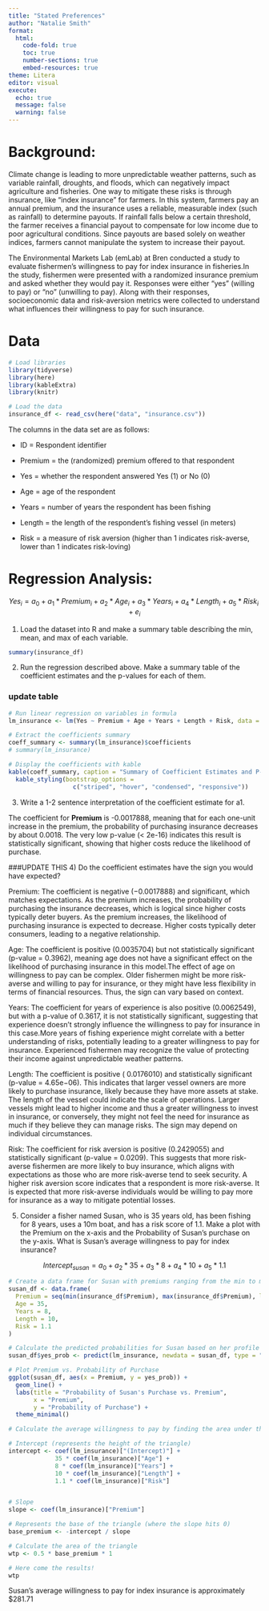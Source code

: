```yaml
---
title: "Stated Preferences"
author: "Natalie Smith"
format: 
  html:
    code-fold: true
    toc: true
    number-sections: true
    embed-resources: true
theme: Litera
editor: visual
execute:
  echo: true
  message: false
  warning: false
---
```


# Background:

Climate change is leading to more unpredictable weather patterns, such as variable rainfall, droughts, and floods, which can negatively impact agriculture and fisheries. One way to mitigate these risks is through insurance, like "index insurance" for farmers. In this system, farmers pay an annual premium, and the insurance uses a reliable, measurable index (such as rainfall) to determine payouts. If rainfall falls below a certain threshold, the farmer receives a financial payout to compensate for low income due to poor agricultural conditions. Since payouts are based solely on weather indices, farmers cannot manipulate the system to increase their payout.

The Environmental Markets Lab (emLab) at Bren conducted a study to evaluate fishermen’s willingness to pay for index insurance in fisheries.In the study, fishermen were presented with a randomized insurance premium and asked whether they would pay it. Responses were either "yes" (willing to pay) or "no" (unwilling to pay). Along with their responses, socioeconomic data and risk-aversion metrics were collected to understand what influences their willingness to pay for such insurance.

# Data

```r
# Load libraries
library(tidyverse)
library(here)
library(kableExtra)
library(knitr)

# Load the data
insurance_df <- read_csv(here("data", "insurance.csv"))

```

The columns in the data set are as follows:

-   ID = Respondent identifier

-   Premium = the (randomized) premium offered to that respondent

-   Yes = whether the respondent answered Yes (1) or No (0)

-   Age = age of the respondent

-   Years = number of years the respondent has been fishing

-   Length = the length of the respondent's fishing vessel (in meters)

-   Risk = a measure of risk aversion (higher than 1 indicates risk-averse, lower than 1 indicates risk-loving)

# Regression Analysis:

$$
Yes_{i} = a_{0} + a_{1}*Premium_{i} + a_{2}*Age_{i} + a_{3}*Years_{i} + a_{4}*Length_{i} + a_{5}*Risk_{i} + e_{i}
$$

1)  Load the dataset into R and make a summary table describing the min, mean, and max of each variable.

```r
summary(insurance_df)
```

2)  Run the regression described above. Make a summary table of the coefficient estimates and the p-values for each of them.

### update table

```r
# Run linear regression on variables in formula
lm_insurance <- lm(Yes ~ Premium + Age + Years + Length + Risk, data = insurance_df)

# Extract the coefficients summary
coeff_summary <- summary(lm_insurance)$coefficients
# summary(lm_insurance)

# Display the coefficients with kable
kable(coeff_summary, caption = "Summary of Coefficient Estimates and P-values") %>% 
  kable_styling(bootstrap_options = 
                  c("striped", "hover", "condensed", "responsive"))
```

3)  Write a 1-2 sentence interpretation of the coefficient estimate for a1.

The coefficient for **Premium** is -0.0017888, meaning that for each one-unit increase in the premium, the probability of purchasing insurance decreases by about 0.0018. The very low p-value (\< 2e-16) indicates this result is statistically significant, showing that higher costs reduce the likelihood of purchase.

###UPDATE THIS 4) Do the coefficient estimates have the sign you would have expected?

Premium: The coefficient is negative (−0.0017888) and significant, which matches expectations. As the premium increases, the probability of purchasing the insurance decreases, which is logical since higher costs typically deter buyers. As the premium increases, the likelihood of purchasing insurance is expected to decrease. Higher costs typically deter consumers, leading to a negative relationship.

Age: The coefficient is positive (0.0035704) but not statistically significant (p-value = 0.3962), meaning age does not have a significant effect on the likelihood of purchasing insurance in this model.The effect of age on willingness to pay can be complex. Older fishermen might be more risk-averse and willing to pay for insurance, or they might have less flexibility in terms of financial resources. Thus, the sign can vary based on context.

Years: The coefficient for years of experience is also positive (0.0062549), but with a p-value of 0.3617, it is not statistically significant, suggesting that experience doesn't strongly influence the willingness to pay for insurance in this case.More years of fishing experience might correlate with a better understanding of risks, potentially leading to a greater willingness to pay for insurance. Experienced fishermen may recognize the value of protecting their income against unpredictable weather patterns.

Length: The coefficient is positive ( 0.0176010) and statistically significant (p-value = 4.65e−06). This indicates that larger vessel owners are more likely to purchase insurance, likely because they have more assets at stake. The length of the vessel could indicate the scale of operations. Larger vessels might lead to higher income and thus a greater willingness to invest in insurance, or conversely, they might not feel the need for insurance as much if they believe they can manage risks. The sign may depend on individual circumstances.

Risk: The coefficient for risk aversion is positive (0.2429055) and statistically significant (p-value = 0.0209). This suggests that more risk-averse fishermen are more likely to buy insurance, which aligns with expectations as those who are more risk-averse tend to seek security. A higher risk aversion score indicates that a respondent is more risk-averse. It is expected that more risk-averse individuals would be willing to pay more for insurance as a way to mitigate potential losses.

5)  Consider a fisher named Susan, who is 35 years old, has been fishing for 8 years, uses a 10m boat, and has a risk score of 1.1. Make a plot with the Premium on the x-axis and the Probability of Susan’s purchase on the y-axis. What is Susan’s average willingness to pay for index insurance?

$$
Intercept_{susan} = a_{0} + a_{2}*35 + a_{3}*8 + a_{4}*10 + a_{5}*1.1
$$

```r
# Create a data frame for Susan with premiums ranging from the min to max values in the insurance data
susan_df <- data.frame(
  Premium = seq(min(insurance_df$Premium), max(insurance_df$Premium), length.out = 100),
  Age = 35,
  Years = 8,
  Length = 10,
  Risk = 1.1
)

# Calculate the predicted probabilities for Susan based on her profile
susan_df$yes_prob <- predict(lm_insurance, newdata = susan_df, type = "response")

# Plot Premium vs. Probability of Purchase
ggplot(susan_df, aes(x = Premium, y = yes_prob)) +
  geom_line() +
  labs(title = "Probability of Susan's Purchase vs. Premium",
       x = "Premium",
       y = "Probability of Purchase") +
  theme_minimal()

# Calculate the average willingness to pay by finding the area under the curve (area of a triangle)

# Intercept (represents the height of the triangle)
intercept <- coef(lm_insurance)["(Intercept)"] +
             35 * coef(lm_insurance)["Age"] +
             8 * coef(lm_insurance)["Years"] +
             10 * coef(lm_insurance)["Length"] +
             1.1 * coef(lm_insurance)["Risk"]


# Slope 
slope <- coef(lm_insurance)["Premium"]

# Represents the base of the triangle (where the slope hits 0)
base_premium <- -intercept / slope

# Calculate the area of the triangle 
wtp <- 0.5 * base_premium * 1

# Here come the results! 
wtp
```

Susan's average willingness to pay for index insurance is approximately $281.71